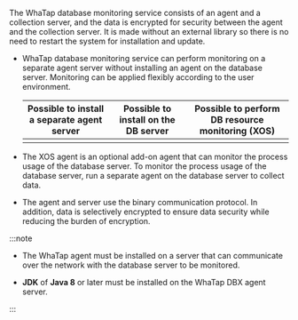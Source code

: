 The WhaTap database monitoring service consists of an agent and a collection server, and the data is encrypted for security between the agent and the collection server. It is made without an external library so there is no need to restart the system for installation and update.

-   WhaTap database monitoring service can perform monitoring on a separate agent server without installing an agent on the database server. Monitoring can be applied flexibly according to the user environment.

    <div class='db-agent'>

    |   Possible to install a separate agent server   |     Possible to install on the DB server     | Possible to perform DB resource monitoring (XOS) |
    | :---------------------------------------------: | :------------------------------------------: | :----------------------------------------------: |
    | <ImgLang img='dbx-install-agent-on-agent-server.png' desc='' /> | <ImgLang img='dbx-install-agent-on-db-server.png' desc='' /> |              <ImgLang img='xos-agent.png' desc='' />             |

    </div>

-   The XOS agent is an optional add-on agent that can monitor the process usage of the database server. To monitor the process usage of the database server, run a separate agent on the database server to collect data.

-   The agent and server use the binary communication protocol. In addition, data is selectively encrypted to ensure data security while reducing the burden of encryption.

:::note

-   The WhaTap agent must be installed on a server that can communicate over the network with the database server to be monitored.

-   **JDK** of **Java 8** or later must be installed on the WhaTap DBX agent server.

:::
